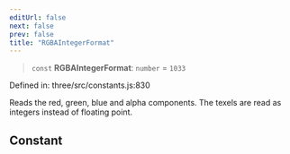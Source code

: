 ```yaml
---
editUrl: false
next: false
prev: false
title: "RGBAIntegerFormat"
---
```


> `const` **RGBAIntegerFormat**: `number` = `1033`

Defined in: three/src/constants.js:830

Reads the red, green, blue and alpha components. The texels are read as integers instead of floating point.

## Constant
